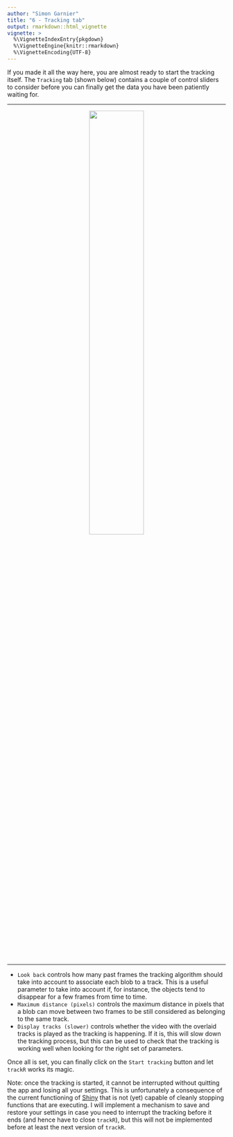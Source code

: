 ```yaml
---
author: "Simon Garnier"
title: "6 - Tracking tab"
output: rmarkdown::html_vignette
vignette: >
  %\VignetteIndexEntry{pkgdown}
  %\VignetteEngine{knitr::rmarkdown}
  %\VignetteEncoding{UTF-8}
---
```


If you made it all the way here, you are almost ready to start the tracking 
itself. The `Tracking` tab (shown below) contains a couple of control sliders to
consider before you can finally get the data you have been patiently waiting for. 

---

<center> ![](../man/figures/tracking.png){width=50%} </center>

---

+ `Look back` controls how many past frames the tracking algorithm should take 
  into account to associate each blob to a track. This is a useful parameter to 
  take into account if, for instance, the objects tend to disappear for a few 
  frames from time to time. 
+ `Maximum distance (pixels)` controls the maximum distance in pixels that a blob 
  can move between two frames to be still considered as belonging to the same 
  track. 
+ `Display tracks (slower)` controls whether the video with the overlaid tracks 
  is played as the tracking is happening. If it is, this will slow down the 
  tracking process, but this can be used to check that the tracking is working 
  well when looking for the right set of parameters. 
  
Once all is set, you can finally click on the `Start tracking` button and let 
`trackR` works its magic. 

Note: once the tracking is started, it cannot be interrupted without quitting 
the app and losing all your settings. This is unfortunately a consequence of the 
current functioning of [Shiny](https://github.com/rstudio/shiny/issues/1398)
that is not (yet) capable of cleanly stopping functions that are executing. 
I will implement a mechanism to save and restore your settings in case you need 
to interrupt the tracking before it ends (and hence have to close `trackR`), but 
this will not be implemented before at least the next version of `trackR`. 
